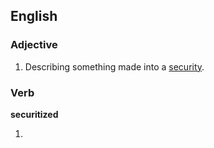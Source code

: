 ==English==

===Adjective===
{{en-adj|-}}

# Describing something made into a [[security]].

===Verb===
'''securitized'''

# {{past of|[[securitize]]}}